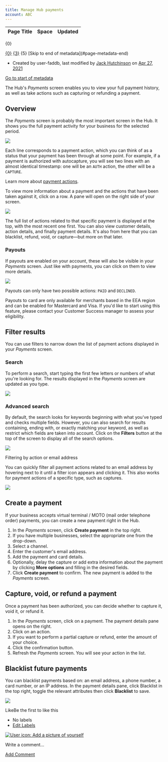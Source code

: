 ```yaml
---
title: Manage Hub payments
account: ABC
---
```


<table class="aui"> <thead> <tr class="header"> <th class="search-result-title">Page Title</th> <th class="search-result-space">Space</th> <th class="search-result-date">Updated</th> </tr> </thead> </table> <p class="search-result-count">{0}</p> <tr class="search-result"> <td class="search-result-title"><a href="{1}" class="content-type-{2}"><span>{0}</span></a></td> <td class="search-result-space"><a class="space" href="/display/{4}/" title="{3}">{3}</a></td> <td class="search-result-date"><span class="date" title="{6}">{5}</span></td> </tr> [Skip to end of metadata](#page-metadata-end)

*   Created by user-faddb, last modified by [Jack Hutchinson](    /display/~jack.hutchinson
    ) on [Apr 27, 2021](/pages/diffpagesbyversion.action?pageId=2785624&selectedPageVersions=9&selectedPageVersions=10 "Show changes")

[Go to start of metadata](#page-metadata-start)

The Hub's _Payments_ screen enables you to view your full payment history, as well as take actions such as capturing or refunding a payment. 

Overview
--------

The _Payments_ screen is probably the most important screen in the Hub. It shows you the full payment activity for your business for the selected period. 

![](/download/attachments/2785624/hub-payments-screen.png?version=1&modificationDate=1586438864723&api=v2)

Each line corresponds to a payment action, which you can think of as a status that your payment has been through at some point. For example, if a payment is authorized with autocapture, you will see two lines with an almost identical timestamp: one will be an `AUTH` action, the other will be a `CAPTURE`.

Learn more about [payment actions](/display/DOCS/About+payment+actions).

To view more information about a payment and the actions that have been taken against it, click on a row. A pane will open on the right side of your screen. 

![](/download/attachments/2785624/hub-payment-details.png?version=1&modificationDate=1586438975614&api=v2)

The full list of actions related to that specific payment is displayed at the top, with the most recent one first. You can also view customer details, action details, and finally payment details. It's also from here that you can blacklist, refund, void, or capture—but more on that later.

### Payouts

If payouts are enabled on your account, these will also be visible in your _Payments_ screen. Just like with payments, you can click on them to view more details.

![](/download/attachments/2785624/hub-payouts-details.png?version=1&modificationDate=1586439030575&api=v2)

Payouts can only have two possible actions: `PAID` and `DECLINED`.

Payouts to card are only available for merchants based in the EEA region and can be enabled for Mastercard and Visa. If you'd like to start using this feature, please contact your Customer Success manager to assess your eligibility.

Filter results
--------------

You can use filters to narrow down the list of payment actions displayed in your _Payments_ screen.

### Search

To perform a search, start typing the first few letters or numbers of what you're looking for. The results displayed in the _Payments_ screen are updated as you type.

![](/download/attachments/2785624/hub-search.png?version=1&modificationDate=1586439154673&api=v2)

### Advanced search

By default, the search looks for keywords beginning with what you've typed and checks multiple fields. However, you can also search for results containing, ending with, or exactly matching your keyword, as well as restrict which fields are taken into account. Click on the **Filters** button at the top of the screen to display all of the search options.

![](/download/attachments/2785624/hub-advanced-search.png?version=1&modificationDate=1586439208872&api=v2)

Filtering by action or email address

You can quickly filter all payment actions related to an email address by hovering next to it until a filter icon appears and clicking it. This also works for payment actions of a specific type, such as captures.

![](/download/attachments/2785624/hub-filtering.png?version=1&modificationDate=1586439242039&api=v2)

Create a payment
----------------

If your business accepts virtual terminal / MOTO (mail order telephone order) payments, you can create a new payment right in the Hub.

1.  In the _Payments_ screen, click **Create payment** in the top right.
2.  If you have multiple businesses, select the appropriate one from the drop-down.
3.  Select a channel.
4.  Enter the customer's email address.
5.  Add the payment and card details.
6.  Optionally, delay the capture or add extra information about the payment by clicking **More options** and filling in the desired fields.
7.  Click **Create payment** to confirm. The new payment is added to the _Payments_ screen.

Capture, void, or refund a payment
----------------------------------

Once a payment has been authorized, you can decide whether to capture it, void it, or refund it.

1.  In the _Payments_ screen, click on a payment. The payment details pane opens on the right.
2.  Click on an action.
3.  If you want to perform a partial capture or refund, enter the amount of your choice.
4.  Click the confirmation button.
5.  Refresh the _Payments_ screen. You will see your action in the list.

Blacklist future payments
-------------------------

You can blacklist payments based on: an email address, a phone number, a card number, or an IP address. In the payment details pane, click Blacklist in the top right, toggle the relevant attributes then click **Blacklist** to save. 

![](/download/attachments/2785624/hub-blacklist.png?version=1&modificationDate=1586439409676&api=v2)

LikeBe the first to like this

*   No labels
*   [Edit Labels](# "Edit Labels (Type 'l')")

[![User icon: Add a picture of yourself](/s/en_GB/7901/abf7b35644d5a5d1d7e4b0969a83e8eb2b569fb5/_/images/icons/profilepics/add_profile_pic.svg)](/users/profile/editmyprofilepicture.action)

Write a comment…

[Add Comment](/display/DOCS/Manage+Hub+payments?showComments=true&showCommentArea=true#addcomment)